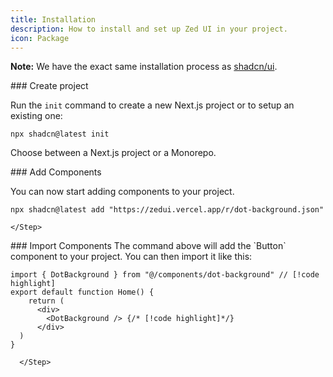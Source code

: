 ---
title: Installation
description: How to install and set up Zed UI in your project.
icon: Package
---


<Callout>

**Note:** We have the exact same installation process as [shadcn/ui](https://ui.shadcn.com/docs/installation/).

</Callout>

<Steps>
<Step>
### Create project

Run the `init` command to create a new Next.js project or to setup an existing one:

```package-install
npx shadcn@latest init
```

Choose between a Next.js project or a Monorepo.
</Step>

<Step>
### Add Components

You can now start adding components to your project.

```package-install
npx shadcn@latest add "https://zedui.vercel.app/r/dot-background.json"
```
    </Step>

<Step>
### Import Components
The command above will add the `Button` component to your project. You can then import it like this:

```tsx title="app/page.tsx" lineNumbers
import { DotBackground } from "@/components/dot-background" // [!code highlight]
export default function Home() {
    return (
      <div>
        <DotBackground /> {/* [!code highlight]*/}
      </div>
  )
}
```
      </Step>

</Steps>
